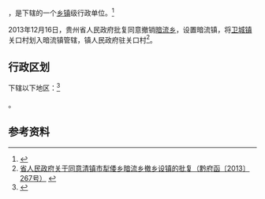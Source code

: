 {{中国乡级行政区|52/01/81/202/000}}

'''{{PAGENAMEBASE}}'''，是{{PRC admin/fullname|52/01/81/202/000|3}}下辖的一个[[乡镇|乡镇]]级行政单位。<ref>{{PRC admin/ref sgc|{{PRC admin/parent|52/01/81/202/000}}}}</ref>

2013年12月16日，贵州省人民政府批复同意撤销[[暗流乡|暗流乡]]，设置暗流镇，将[[卫城镇_(清镇市)|卫城镇]]关口村划入暗流镇管辖，镇人民政府驻关口村<ref>[http://www.gzgov.gov.cn/xxgk/jbxxgk/fgwj/zfwj/qfh/201507/t20150703_298174.html 省人民政府关于同意清镇市犁倭乡暗流乡撤乡设镇的批复（黔府函〔2013〕267号）] {{webarchive|url=https://web.archive.org/web/20170903080524/http://www.gzgov.gov.cn/xxgk/jbxxgk/fgwj/zfwj/qfh/201507/t20150703_298174.html |date=2017-09-03 }}</ref>。

== 行政区划 ==

{{PAGENAMEBASE}}下辖以下地区：<ref>{{PRC admin/ref sgc|52/01/81/202/000}}</ref>

{{PRC admin/children|52/01/81/202/000}}。

== 参考资料 ==

{{reflist}}

{{行政区划小作品}}
{{PRC admin/navcat|52/01/81/202/000}}